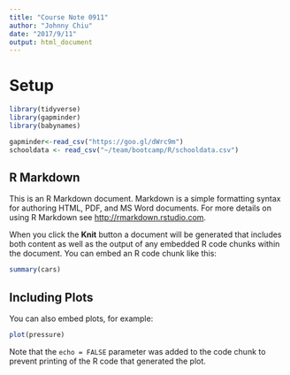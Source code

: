 ```yaml
---
title: "Course Note 0911"
author: "Johnny Chiu"
date: "2017/9/11"
output: html_document
---
```


# Setup
```r
library(tidyverse)
library(gapminder)
library(babynames)

gapminder<-read_csv("https://goo.gl/dWrc9m")
schooldata <- read_csv("~/team/bootcamp/R/schooldata.csv")
```














## R Markdown

This is an R Markdown document. Markdown is a simple formatting syntax for authoring HTML, PDF, and MS Word documents. For more details on using R Markdown see <http://rmarkdown.rstudio.com>.

When you click the **Knit** button a document will be generated that includes both content as well as the output of any embedded R code chunks within the document. You can embed an R code chunk like this:

```r
summary(cars)
```

## Including Plots

You can also embed plots, for example:

```r
plot(pressure)
```

Note that the `echo = FALSE` parameter was added to the code chunk to prevent printing of the R code that generated the plot.
